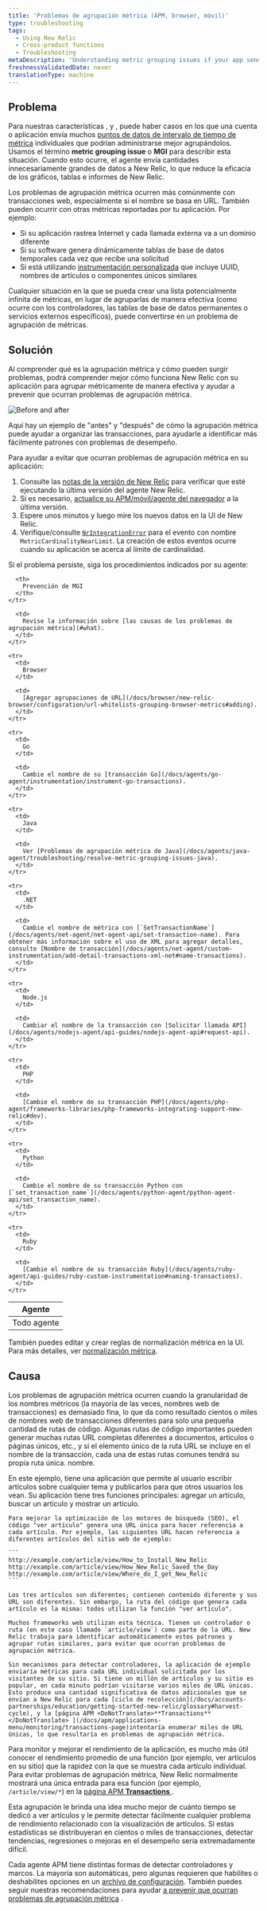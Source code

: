 ```yaml
---
title: 'Problemas de agrupación métrica (APM, browser, móvil)'
type: troubleshooting
tags:
  - Using New Relic
  - Cross-product functions
  - Troubleshooting
metaDescription: 'Understanding metric grouping issues if your app sends too many metrics to New Relic, preventing MGI from occurring, and troubleshooting steps.'
freshnessValidatedDate: never
translationType: machine
---
```



## Problema

Para nuestras características <InlinePopover type="apm"/>, <InlinePopover type="browser"/>y <InlinePopover type="mobile"/>, puede haber casos en los que una cuenta o aplicación envía muchos [puntos de datos de intervalo de tiempo de métrica](/docs/data-analysis/metrics/analyze-your-metrics/data-collection-metric-timeslice-event-data#timeslice-data) individuales que podrían administrarse mejor agrupándolos. Usamos el término <DoNotTranslate>**metric grouping issue**</DoNotTranslate> o <DoNotTranslate>**MGI**</DoNotTranslate> para describir esta situación. Cuando esto ocurre, el agente envía cantidades innecesariamente grandes de datos a New Relic, lo que reduce la eficacia de los gráficos, tablas e informes de New Relic.

Los problemas de agrupación métrica ocurren más comúnmente con transacciones web, especialmente si el nombre se basa en URL. También pueden ocurrir con otras métricas reportadas por tu aplicación. Por ejemplo:

* Si su aplicación rastrea Internet y cada llamada externa va a un dominio diferente
* Si su software genera dinámicamente tablas de base de datos temporales cada vez que recibe una solicitud
* Si está utilizando [instrumentación personalizada](/docs/agents/manage-apm-agents/agent-metrics/custom-instrumentation) que incluye UUID, nombres de artículos o componentes únicos similares

Cualquier situación en la que se pueda crear una lista potencialmente infinita de métricas, en lugar de agruparlas de manera efectiva (como ocurre con los controladores, las tablas de base de datos permanentes o servicios externos específicos), puede convertirse en un problema de agrupación de métricas.

## Solución

Al comprender qué es la agrupación métrica y cómo pueden surgir problemas, podrá comprender mejor cómo funciona New Relic con su aplicación para agrupar métricamente de manera efectiva y ayudar a prevenir que ocurran problemas de agrupación métrica.

<img
  title=" Before and after"
  alt=" Before and after"
  src={solutionsMetricGrouping}
/>

<figcaption>
  Aquí hay un ejemplo de "antes" y "después" de cómo la agrupación métrica puede ayudar a organizar las transacciones, para ayudarle a identificar más fácilmente patrones con problemas de desempeño.
</figcaption>

Para ayudar a evitar que ocurran problemas de agrupación métrica en su aplicación:

1. Consulte las [notas de la versión de New Relic](/docs/release-notes) para verificar que esté ejecutando la última versión del agente New Relic.
2. Si es necesario, [actualice su APM/móvil/agente del navegador](/docs/agents/manage-apm-agents/installation/update-new-relic-agent) a la última versión.
3. Espere unos minutos y luego mire los nuevos datos en la UI de New Relic.
4. Verifique/consulte [`NrIntegrationError`](/docs/data-apis/manage-data/nrintegrationerror/) para el evento con nombre `MetricCardinalityNearLimit`. La creación de estos eventos ocurre cuando su aplicación se acerca al límite de cardinalidad.

Si el problema persiste, siga los procedimientos indicados por su agente:

<table>
  <thead>
    <tr>
      <th>
        Agente
      </th>

      <th>
        Prevención de MGI
      </th>
    </tr>
  </thead>

  <tbody>
    <tr>
      <td>
        Todo agente
      </td>

      <td>
        Revise la información sobre [las causas de los problemas de agrupación métrica](#what).
      </td>
    </tr>

    <tr>
      <td>
        Browser
      </td>

      <td>
        [Agregar agrupaciones de URL](/docs/browser/new-relic-browser/configuration/url-whitelists-grouping-browser-metrics#adding).
      </td>
    </tr>

    <tr>
      <td>
        Go
      </td>

      <td>
        Cambie el nombre de su [transacción Go](/docs/agents/go-agent/instrumentation/instrument-go-transactions).
      </td>
    </tr>

    <tr>
      <td>
        Java
      </td>

      <td>
        Ver [Problemas de agrupación métrica de Java](/docs/agents/java-agent/troubleshooting/resolve-metric-grouping-issues-java).
      </td>
    </tr>

    <tr>
      <td>
        .NET
      </td>

      <td>
        Cambie el nombre de métrica con [`SetTransactionName`](/docs/agents/net-agent/net-agent-api/set-transaction-name). Para obtener más información sobre el uso de XML para agregar detalles, consulte [Nombre de transacción](/docs/agents/net-agent/custom-instrumentation/add-detail-transactions-xml-net#name-transactions).
      </td>
    </tr>

    <tr>
      <td>
        Node.js
      </td>

      <td>
        Cambiar el nombre de la transacción con [Solicitar llamada API](/docs/agents/nodejs-agent/api-guides/nodejs-agent-api#request-api).
      </td>
    </tr>

    <tr>
      <td>
        PHP
      </td>

      <td>
        [Cambie el nombre de su transacción PHP](/docs/agents/php-agent/frameworks-libraries/php-frameworks-integrating-support-new-relic#dev).
      </td>
    </tr>

    <tr>
      <td>
        Python
      </td>

      <td>
        Cambie el nombre de su transacción Python con [`set_transaction_name`](/docs/agents/python-agent/python-agent-api/set_transaction_name).
      </td>
    </tr>

    <tr>
      <td>
        Ruby
      </td>

      <td>
        [Cambie el nombre de su transacción Ruby](/docs/agents/ruby-agent/api-guides/ruby-custom-instrumentation#naming-transactions).
      </td>
    </tr>
  </tbody>
</table>

También puedes editar y crear reglas de normalización métrica en la UI. Para más detalles, ver [normalización métrica](/docs/new-relic-solutions/new-relic-one/ui-data/metric-normalization-rules).

## Causa

Los problemas de agrupación métrica ocurren cuando la granularidad de los nombres métricos (la mayoría de las veces, nombres web de transacciones) es demasiado fina, lo que da como resultado cientos o miles de nombres web de transacciones diferentes para solo una pequeña cantidad de rutas de código. Algunas rutas de código importantes pueden generar muchas rutas URL completas diferentes a documentos, artículos o páginas únicos, etc., y si el elemento único de la ruta URL se incluye en el nombre de la transacción, cada una de estas rutas comunes tendrá su propia ruta única. nombre.

<CollapserGroup>
  <Collapser
    id="example"
    title="Ejemplo de MGI"
  >
    En este ejemplo, tiene una aplicación que permite al usuario escribir artículos sobre cualquier tema y publicarlos para que otros usuarios los vean. Su aplicación tiene tres funciones principales: agregar un artículo, buscar un artículo y mostrar un artículo.

    Para mejorar la optimización de los motores de búsqueda (SEO), el código "ver artículo" genera una URL única para hacer referencia a cada artículo. Por ejemplo, las siguientes URL hacen referencia a diferentes artículos del sitio web de ejemplo:

    ```
    http://example.com/article/view/How_to_Install_New_Relic
    http://example.com/article/view/How_New_Relic_Saved_the_Day
    http://example.com/article/view/Where_do_I_get_New_Relic
    ```

    Los tres artículos son diferentes; contienen contenido diferente y sus URL son diferentes. Sin embargo, la ruta del código que genera cada artículo es la misma: todos utilizan la función "ver artículo".

    Muchos frameworks web utilizan esta técnica. Tienen un controlador o ruta (en este caso llamado `article/view`) como parte de la URL. New Relic trabaja para identificar automáticamente estos patrones y agrupar rutas similares, para evitar que ocurran problemas de agrupación métrica.

    Sin mecanismos para detectar controladores, la aplicación de ejemplo enviaría métricas para cada URL individual solicitada por los visitantes de su sitio. Si tiene un millón de artículos y su sitio es popular, en cada minuto podrían visitarse varios miles de URL únicas. Esto produce una cantidad significativa de datos adicionales que se envían a New Relic para cada [ciclo de recolección](/docs/accounts-partnerships/education/getting-started-new-relic/glossary#harvest-cycle), y la [página APM <DoNotTranslate>**Transactions**</DoNotTranslate> ](/docs/apm/applications-menu/monitoring/transactions-page)intentaría enumerar miles de URL únicas, lo que resultaría en problemas de agrupación métrica.
  </Collapser>
</CollapserGroup>

Para monitor y mejorar el rendimiento de la aplicación, es mucho más útil conocer el rendimiento promedio de una función (por ejemplo, ver artículos en su sitio) que la rapidez con la que se muestra cada artículo individual. Para evitar problemas de agrupación métrica, New Relic normalmente mostrará una única entrada para esa función (por ejemplo, `/article/view/*`) en la [página APM <DoNotTranslate>**Transactions**</DoNotTranslate> ](/docs/apm/applications-menu/monitoring/transactions-page).

Esta agrupación le brinda una idea mucho mejor de cuánto tiempo se dedicó a ver artículos y le permite detectar fácilmente cualquier problema de rendimiento relacionado con la visualización de artículos. Si estas estadísticas se distribuyeran en cientos o miles de transacciones, detectar tendencias, regresiones o mejoras en el desempeño sería extremadamente difícil.

Cada agente APM tiene distintas formas de detectar controladores y marcos. La mayoría son automáticas, pero algunas requieren que habilites o deshabilites opciones en un [archivo de configuración](/docs/agents/manage-apm-agents/configuration/configure-agent). También puedes seguir nuestras recomendaciones para ayudar [a prevenir que ocurran problemas de agrupación métrica](#prevent) .